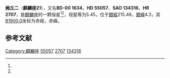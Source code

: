 {{Starbox begin
| name = 麒麟座21
}}
{{Starbox observe
| epoch = [[J2000.0|J2000.0]]
| constell = [[麒麟座|麒麟座]]<ref name=SIMBAD>{{cite web
 | url=http://simbad.u-strasbg.fr/simbad/sim-id?Ident=HR+2707
 | title=Pulsating variable Star
 | publisher=Centre de Données astronomiques de Strasbourg
 | work=SIMBAD
 | accessdate=2012-07-13
 | archive-date=2019-07-13
 | archive-url=https://web.archive.org/web/20190713033843/http://simbad.u-strasbg.fr/simbad/sim-id?Ident=HR+2707
 | dead-url=no
 }}</ref><ref name=DATA>{{cite web
 | url=http://vizier.u-strasbg.fr/viz-bin/VizieR-5?-out.add=.&-source=5050&-corr=PK=HR&-out.max=9999&HR=2707
 | title=VizieR Detailed Page
 | accessdate=2012-07-13
 | archive-date=2016-03-05
 | archive-url=https://web.archive.org/web/20160305051042/http://vizier.u-strasbg.fr/viz-bin/VizieR-5?-out.add=.&-source=5050&-corr=PK=HR&-out.max=9999&HR=2707
 | dead-url=no
 }}</ref>
| 星官 = [[阙丘_(星官)|阙丘]]
| ra = {{RA|7|11|23.6}}<ref name=SIMBAD /><ref name=DATA />
| dec = {{DEC|-0|18|7}}<ref name=SIMBAD /><ref name=DATA />
| appmag_v = 5.45<ref name=SIMBAD /><ref name=DATA />
}}
{{Starbox character
| class = A8Vn-F3Vn<ref name=SIMBAD /><ref name=DATA />
| b-v = 0.29<ref name=SIMBAD /><ref name=DATA />
| u-b = 0.14<ref name=SIMBAD /><ref name=DATA />
| r-i = <ref name=SIMBAD /><ref name=DATA />
| variable = 
}}
{{Starbox astrometry
| radial_v = 0.14
| prop_mo_ra = 30
| parallax = 0.021
| p_error = 
}}
{{Starbox catalog
| names =BD-00 1634，[[SAO星表|SAO]] 134316，[[HD星表|HD]] 55057，[[HR星表|HR]] 2707}}
{{Starbox reference |Simbad=HR+2707}}
{{Starbox end}}

'''阙丘二'''（'''麒麟座21'''），又名'''BD-00 1634'''，'''HD 55057'''、'''SAO 134316'''、'''HR 2707'''，是[[麒麟座|麒麟座]]的一颗恒星<ref name=SIMBAD /><ref name=DATA />，视星等为5.45，位于[[銀道座標系|銀經]]215.48，[[銀道座標系|銀緯]]4.3，其[[B1900.0|B1900.0]]坐标为赤經{{RA|7|6|16.9}}，赤緯{{DEC|-0|4.3|13}}。

== 参考文献 ==
{{reflist}}

{{star-stub}}

{{麒麟座恒星}}
{{星官|阙丘|2|7}}
[[Category:麒麟座|Category:麒麟座]]
[[Category:HD和HDE天體|55057]]
[[Category:HR天體|2707]]
[[Category:SAO天體|134316]]